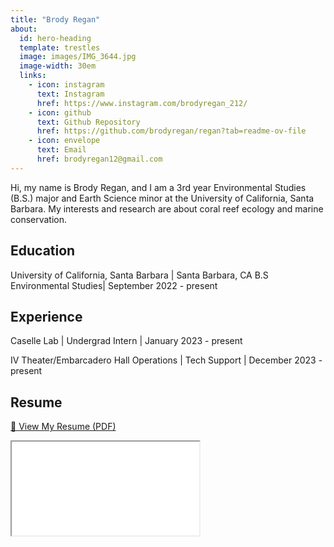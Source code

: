 ```yaml
---
title: "Brody Regan"
about:
  id: hero-heading
  template: trestles
  image: images/IMG_3644.jpg
  image-width: 30em
  links:
    - icon: instagram
      text: Instagram
      href: https://www.instagram.com/brodyregan_212/
    - icon: github
      text: Github Repository
      href: https://github.com/brodyregan/regan?tab=readme-ov-file
    - icon: envelope
      text: Email
      href: brodyregan12@gmail.com
---
```


::: {#hero-heading}
Hi, my name is Brody Regan, and I am a 3rd year Environmental Studies (B.S.) major and Earth Science minor at the University of California, Santa Barbara. My interests and research are about coral reef ecology and marine conservation.

## Education

University of California, Santa Barbara \| Santa Barbara, CA B.S Environmental Studies\| September 2022 - present

## Experience

Caselle Lab \| Undergrad Intern \| January 2023 - present

IV Theater/Embarcadero Hall Operations \| Tech Support \| December 2023 - present

## Resume

[📄 View My Resume (PDF)](Current Resume - Brody Regan.pdf){target="_blank"}

<iframe src="Current Resume - Brody Regan.pdf"></iframe>

:::


